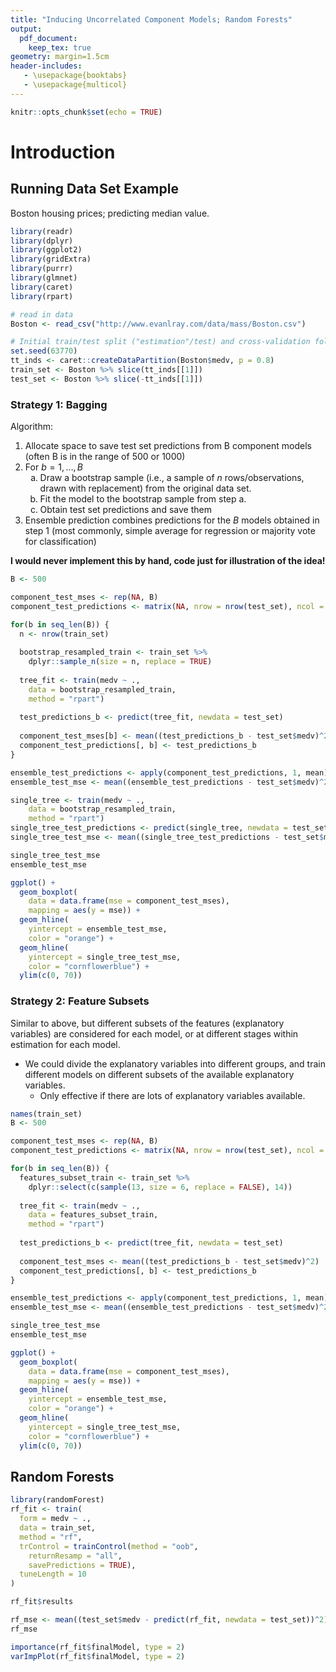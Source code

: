 ```yaml
---
title: "Inducing Uncorrelated Component Models; Random Forests"
output:
  pdf_document:
    keep_tex: true
geometry: margin=1.5cm
header-includes:
   - \usepackage{booktabs}
   - \usepackage{multicol}
---
```


```r
knitr::opts_chunk$set(echo = TRUE)
```

# Introduction

## Running Data Set Example

Boston housing prices; predicting median value.

```r
library(readr)
library(dplyr)
library(ggplot2)
library(gridExtra)
library(purrr)
library(glmnet)
library(caret)
library(rpart)

# read in data
Boston <- read_csv("http://www.evanlray.com/data/mass/Boston.csv")

# Initial train/test split ("estimation"/test) and cross-validation folds
set.seed(63770)
tt_inds <- caret::createDataPartition(Boston$medv, p = 0.8)
train_set <- Boston %>% slice(tt_inds[[1]])
test_set <- Boston %>% slice(-tt_inds[[1]])
```

\newpage

### Strategy 1: Bagging

Algorithm:

 1. Allocate space to save test set predictions from B component models (often B is in the range of 500 or 1000)
 2. For $b = 1, \ldots, B$
    a. Draw a bootstrap sample (i.e., a sample of $n$ rows/observations, drawn with replacement) from the original data set.
    b. Fit the model to the bootstrap sample from step a.
    c. Obtain test set predictions and save them
 3. Ensemble prediction combines predictions for the $B$ models obtained in step 1 (most commonly, simple average for regression or majority vote for classification)

**I would never implement this by hand, code just for illustration of the idea!**

```r
B <- 500

component_test_mses <- rep(NA, B)
component_test_predictions <- matrix(NA, nrow = nrow(test_set), ncol = B)

for(b in seq_len(B)) {
  n <- nrow(train_set)
  
  bootstrap_resampled_train <- train_set %>%
    dplyr::sample_n(size = n, replace = TRUE)
  
  tree_fit <- train(medv ~ .,
    data = bootstrap_resampled_train,
    method = "rpart")
  
  test_predictions_b <- predict(tree_fit, newdata = test_set)
  
  component_test_mses[b] <- mean((test_predictions_b - test_set$medv)^2)
  component_test_predictions[, b] <- test_predictions_b
}

ensemble_test_predictions <- apply(component_test_predictions, 1, mean)
ensemble_test_mse <- mean((ensemble_test_predictions - test_set$medv)^2)

single_tree <- train(medv ~ .,
    data = bootstrap_resampled_train,
    method = "rpart")
single_tree_test_predictions <- predict(single_tree, newdata = test_set)
single_tree_test_mse <- mean((single_tree_test_predictions - test_set$medv)^2)
```

```r
single_tree_test_mse
ensemble_test_mse
```

\newpage

```r
ggplot() +
  geom_boxplot(
    data = data.frame(mse = component_test_mses),
    mapping = aes(y = mse)) +
  geom_hline(
    yintercept = ensemble_test_mse,
    color = "orange") +
  geom_hline(
    yintercept = single_tree_test_mse,
    color = "cornflowerblue") +
  ylim(c(0, 70))
```

\newpage

### Strategy 2: Feature Subsets

Similar to above, but different subsets of the features (explanatory variables) are considered for each model, or at different stages within estimation for each model.

 * We could divide the explanatory variables into different groups, and train different models on different subsets of the available explanatory variables.
    * Only effective if there are lots of explanatory variables available.

```r
names(train_set)
B <- 500

component_test_mses <- rep(NA, B)
component_test_predictions <- matrix(NA, nrow = nrow(test_set), ncol = B)

for(b in seq_len(B)) {
  features_subset_train <- train_set %>%
    dplyr::select(c(sample(13, size = 6, replace = FALSE), 14))
  
  tree_fit <- train(medv ~ .,
    data = features_subset_train,
    method = "rpart")
  
  test_predictions_b <- predict(tree_fit, newdata = test_set)
  
  component_test_mses <- mean((test_predictions_b - test_set$medv)^2)
  component_test_predictions[, b] <- test_predictions_b
}

ensemble_test_predictions <- apply(component_test_predictions, 1, mean)
ensemble_test_mse <- mean((ensemble_test_predictions - test_set$medv)^2)
```

```r
single_tree_test_mse
ensemble_test_mse
```

\newpage

```r
ggplot() +
  geom_boxplot(
    data = data.frame(mse = component_test_mses),
    mapping = aes(y = mse)) +
  geom_hline(
    yintercept = ensemble_test_mse,
    color = "orange") +
  geom_hline(
    yintercept = single_tree_test_mse,
    color = "cornflowerblue") +
  ylim(c(0, 70))
```

\newpage

## Random Forests

```r
library(randomForest)
rf_fit <- train(
  form = medv ~ .,
  data = train_set,
  method = "rf",
  trControl = trainControl(method = "oob",
    returnResamp = "all",
    savePredictions = TRUE),
  tuneLength = 10
)

rf_fit$results
```

```r
rf_mse <- mean((test_set$medv - predict(rf_fit, newdata = test_set))^2)
rf_mse
```

```r
importance(rf_fit$finalModel, type = 2)
varImpPlot(rf_fit$finalModel, type = 2)
```
